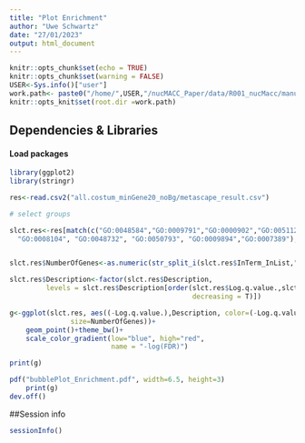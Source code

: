 ```yaml
---
title: "Plot Enrichment"
author: "Uwe Schwartz"
date: "27/01/2023"
output: html_document
---
```


```r
knitr::opts_chunk$set(echo = TRUE)
knitr::opts_chunk$set(warning = FALSE)
USER<-Sys.info()["user"]
work.path<- paste0("/home/",USER,"/nucMACC_Paper/data/R001_nucMacc/manuscript_figures/Fig4/metascape/")
knitr::opts_knit$set(root.dir =work.path)
```

## Dependencies & Libraries

#### Load packages
```r
library(ggplot2)
library(stringr)
```

```r
res<-read.csv2("all.costum_minGene20_noBg/metascape_result.csv")

# select groups

slct.res<-res[match(c("GO:0048584","GO:0009791","GO:0000902","GO:0051128","GO:0000278",
  "GO:0008104", "GO:0048732", "GO:0050793", "GO:0009894","GO:0007389"),res$Term),]


slct.res$NumberOfGenes<-as.numeric(str_split_i(slct.res$InTerm_InList,"/",1))

slct.res$Description<-factor(slct.res$Description, 
         levels = slct.res$Description[order(slct.res$Log.q.value.,slct.res$LogP, 
                                             decreasing = T)])

g<-ggplot(slct.res, aes((-Log.q.value.),Description, color=(-Log.q.value.),
               size=NumberOfGenes))+
    geom_point()+theme_bw()+
    scale_color_gradient(low="blue", high="red",
                         name = "-log(FDR)")

print(g)

pdf("bubblePlot_Enrichment.pdf", width=6.5, height=3)
    print(g)
dev.off()
```

##Session info
```r
sessionInfo()
```